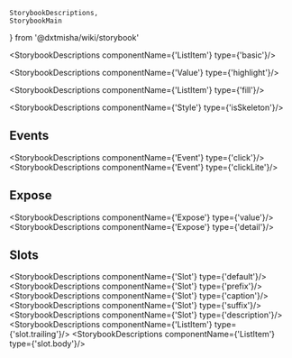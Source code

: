     StorybookDescriptions,
    StorybookMain
} from '@dxtmisha/wiki/storybook'


[//]: # (:documentation-import [!] System label / Системная метка)
[//]: # (:documentation-import [!] System label / Системная метка)

<Meta of={ListItem}/>
<StorybookMain
    name={ListItemWikiStorybook.getName()}
    description={ListItemWikiStorybook.getDescription()}
    story={ListItem.ListItem}
/>

[//]: # (:documentation-body [!] System label / Системная метка)

<StorybookDescriptions componentName={'ListItem'} type={'basic'}/>
<Canvas of={ListItem.ListItemBasic}/>

<StorybookDescriptions componentName={'Value'} type={'highlight'}/>
<Canvas of={ListItem.ListItemHighlight}/>

<StorybookDescriptions componentName={'ListItem'} type={'fill'}/>
<Canvas of={ListItem.ListItemFill}/>

<StorybookDescriptions componentName={'Style'} type={'isSkeleton'}/>
<Canvas of={ListItem.ListItemSkeleton}/>
    
[//]: # (:documentation-body [!] System label / Системная метка)

[//]: # (:documentation-events [!] System label / Системная метка)
## Events

<StorybookDescriptions componentName={'Event'} type={'click'}/>
<StorybookDescriptions componentName={'Event'} type={'clickLite'}/>
    
[//]: # (:documentation-events [!] System label / Системная метка)

[//]: # (:documentation-expose [!] System label / Системная метка)
## Expose

<StorybookDescriptions componentName={'Expose'} type={'value'}/>
<StorybookDescriptions componentName={'Expose'} type={'detail'}/>
    
[//]: # (:documentation-expose [!] System label / Системная метка)

[//]: # (:documentation-slots [!] System label / Системная метка)
## Slots

<StorybookDescriptions componentName={'Slot'} type={'default'}/>
<StorybookDescriptions componentName={'Slot'} type={'prefix'}/>
<StorybookDescriptions componentName={'Slot'} type={'caption'}/>
<StorybookDescriptions componentName={'Slot'} type={'suffix'}/>
<StorybookDescriptions componentName={'Slot'} type={'description'}/>
<StorybookDescriptions componentName={'ListItem'} type={'slot.trailing'}/>
<StorybookDescriptions componentName={'ListItem'} type={'slot.body'}/>
    
[//]: # (:documentation-slots [!] System label / Системная метка)
